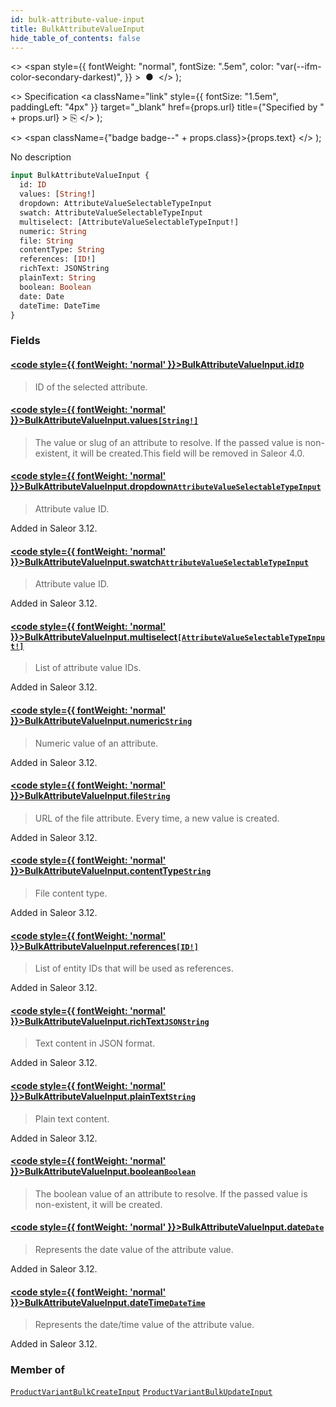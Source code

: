 ```yaml
---
id: bulk-attribute-value-input
title: BulkAttributeValueInput
hide_table_of_contents: false
---
```


  <>
    <span
      style={{
        fontWeight: "normal",
        fontSize: ".5em",
        color: "var(--ifm-color-secondary-darkest)",
      }}
    >
      &nbsp;●&nbsp;
    </span>
  </>
);

  <>
    Specification
    <a
      className="link"
      style={{ fontSize: "1.5em", paddingLeft: "4px" }}
      target="\_blank"
      href={props.url}
      title={"Specified by " + props.url}
    >
      ⎘
    </a>
  </>
);

  <>
    <span className={"badge badge--" + props.class}>{props.text}</span>
  </>
);

No description

```graphql
input BulkAttributeValueInput {
  id: ID
  values: [String!]
  dropdown: AttributeValueSelectableTypeInput
  swatch: AttributeValueSelectableTypeInput
  multiselect: [AttributeValueSelectableTypeInput!]
  numeric: String
  file: String
  contentType: String
  references: [ID!]
  richText: JSONString
  plainText: String
  boolean: Boolean
  date: Date
  dateTime: DateTime
}
```

### Fields

#### [<code style={{ fontWeight: 'normal' }}>BulkAttributeValueInput.<b>id</b></code>](#)<Bullet />[`ID`](../../api-reference/scalars/id) <Badge class="secondary" text="scalar"/>

> ID of the selected attribute.

#### [<code style={{ fontWeight: 'normal' }}>BulkAttributeValueInput.<b>values</b></code>](#)<Bullet />[`[String!]`](../../api-reference/scalars/string) <Badge class="secondary" text="list"/> <Badge class="secondary" text="scalar"/>

> The value or slug of an attribute to resolve. If the passed value is non-existent, it will be created.This field will be removed in Saleor 4.0.

#### [<code style={{ fontWeight: 'normal' }}>BulkAttributeValueInput.<b>dropdown</b></code>](#)<Bullet />[`AttributeValueSelectableTypeInput`](../../api-reference/inputs/attribute-value-selectable-type-input) <Badge class="secondary" text="input"/>

> Attribute value ID.

Added in Saleor 3.12.

>

#### [<code style={{ fontWeight: 'normal' }}>BulkAttributeValueInput.<b>swatch</b></code>](#)<Bullet />[`AttributeValueSelectableTypeInput`](../../api-reference/inputs/attribute-value-selectable-type-input) <Badge class="secondary" text="input"/>

> Attribute value ID.

Added in Saleor 3.12.

>

#### [<code style={{ fontWeight: 'normal' }}>BulkAttributeValueInput.<b>multiselect</b></code>](#)<Bullet />[`[AttributeValueSelectableTypeInput!]`](../../api-reference/inputs/attribute-value-selectable-type-input) <Badge class="secondary" text="list"/> <Badge class="secondary" text="input"/>

> List of attribute value IDs.

Added in Saleor 3.12.

>

#### [<code style={{ fontWeight: 'normal' }}>BulkAttributeValueInput.<b>numeric</b></code>](#)<Bullet />[`String`](../../api-reference/scalars/string) <Badge class="secondary" text="scalar"/>

> Numeric value of an attribute.

Added in Saleor 3.12.

>

#### [<code style={{ fontWeight: 'normal' }}>BulkAttributeValueInput.<b>file</b></code>](#)<Bullet />[`String`](../../api-reference/scalars/string) <Badge class="secondary" text="scalar"/>

> URL of the file attribute. Every time, a new value is created.

Added in Saleor 3.12.

>

#### [<code style={{ fontWeight: 'normal' }}>BulkAttributeValueInput.<b>contentType</b></code>](#)<Bullet />[`String`](../../api-reference/scalars/string) <Badge class="secondary" text="scalar"/>

> File content type.

Added in Saleor 3.12.

>

#### [<code style={{ fontWeight: 'normal' }}>BulkAttributeValueInput.<b>references</b></code>](#)<Bullet />[`[ID!]`](../../api-reference/scalars/id) <Badge class="secondary" text="list"/> <Badge class="secondary" text="scalar"/>

> List of entity IDs that will be used as references.

Added in Saleor 3.12.

>

#### [<code style={{ fontWeight: 'normal' }}>BulkAttributeValueInput.<b>richText</b></code>](#)<Bullet />[`JSONString`](../../api-reference/scalars/jsonstring) <Badge class="secondary" text="scalar"/>

> Text content in JSON format.

Added in Saleor 3.12.

>

#### [<code style={{ fontWeight: 'normal' }}>BulkAttributeValueInput.<b>plainText</b></code>](#)<Bullet />[`String`](../../api-reference/scalars/string) <Badge class="secondary" text="scalar"/>

> Plain text content.

Added in Saleor 3.12.

>

#### [<code style={{ fontWeight: 'normal' }}>BulkAttributeValueInput.<b>boolean</b></code>](#)<Bullet />[`Boolean`](../../api-reference/scalars/boolean) <Badge class="secondary" text="scalar"/>

> The boolean value of an attribute to resolve. If the passed value is non-existent, it will be created.

#### [<code style={{ fontWeight: 'normal' }}>BulkAttributeValueInput.<b>date</b></code>](#)<Bullet />[`Date`](../../api-reference/scalars/date) <Badge class="secondary" text="scalar"/>

> Represents the date value of the attribute value.

Added in Saleor 3.12.

>

#### [<code style={{ fontWeight: 'normal' }}>BulkAttributeValueInput.<b>dateTime</b></code>](#)<Bullet />[`DateTime`](../../api-reference/scalars/date-time) <Badge class="secondary" text="scalar"/>

> Represents the date/time value of the attribute value.

Added in Saleor 3.12.

>

### Member of

[`ProductVariantBulkCreateInput`](../../api-reference/inputs/product-variant-bulk-create-input) <Badge class="secondary" text="input"/><Bullet />[`ProductVariantBulkUpdateInput`](../../api-reference/inputs/product-variant-bulk-update-input) <Badge class="secondary" text="input"/>
